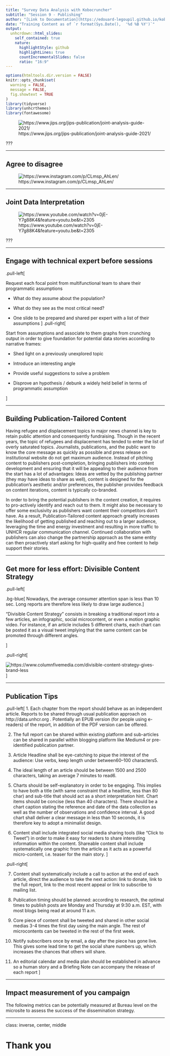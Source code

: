 ```yaml
---
title: "Survey Data Analysis with Kobocruncher"
subtitle: "Session 9 - Publishing"
author: "[Link to Documentation](https://edouard-legoupil.github.io/kobocruncher/) -- [Link to Previous Session](08-Weighting.html)   "
date: "Training Content as of `r format(Sys.Date(),  '%d %B %Y')`"
output:
  unhcrdown::html_slides:
    self_contained: true
    nature:
      highlightStyle: github
      highlightLines: true
      countIncrementalSlides: false
      ratio: "16:9"
---
```


```r
options(htmltools.dir.version = FALSE)
knitr::opts_chunk$set(
  warning = FALSE,
  message = FALSE,
  fig.showtext = TRUE
)
library(tidyverse)
library(unhcrthemes)
library(fontawesome)
```



![https://www.jips.org/jips-publication/joint-analysis-guide-2021/](../../inst/jips.png)

???




---

## Agree to disagree



![https://www.instagram.com/p/CLmsp_AhLen/](../../inst/garcia.png)

---

## Joint Data Interpretation


![https://www.youtube.com/watch?v=0jE-Y7g88K4&feature=youtu.be&t=2305](../../inst/joint.png)

???



---

## Engage with technical expert before sessions


.pull-left[

Request each focal point from multifunctional team to share their programmatic assumptions

 * What do they assume about the population?

 * What do they see as the most critical need?

 * One slide to be prepared and shared per expert with a list of their assumptions
]
.pull-right[

Start from assumptions and associate to them graphs from crunching output in order to give foundation for potential data stories according to narrative frames:

 * Shed light on a previously unexplored topic

 * Introduce an interesting angle

 * Provide useful suggestions to solve a problem

 * Disprove an hypothesis / debunk a widely held belief in terms of programmatic assumption

]

--- 

## Building Publication-Tailored Content 

Having refugee and displacement topics in major news channel is key to retain public attention and consequently fundraising. Though in the recent years, the topic of refugees and displacement has tended to enter the list of overly saturated topics. Journalists, publications, and the public want to know the core message as quickly as possible and press release on institutional website do not get maximum audience. Instead of pitching content to publishers post-completion, bringing publishers into content development and ensuring that it will be appealing to their audience from the start has a lot of advantages: Ideas are vetted by the publishing partner (they may have ideas to share as well), content is designed for the publication’s aesthetic and/or preferences, the publisher provides feedback on content iterations, content is typically co-branded.

In order to bring the potential publishers in the content creation, it requires to pro-actively identify and reach out to them. It might also be necessary to offer some exclusivity as publishers want content their competitors don’t have. As a result, Publication-Tailored content approach greatly increases the likelihood of getting published and reaching out to a larger audience, leveraging the time and energy investment and resulting in more traffic to UNHCR regular communication channel. Continued collaboration with publishers can also change the partnership approach as the same entity can then proactively start asking for high-quality and free content to help support their stories.

---

## Get more for less effort: Divisible Content Strategy

.pull-left[
 
 .bg-blue[
Nowadays, the average consumer attention span is less than 10 sec. Long reports are therefore less likely to draw large audience.
] 

“Divisible Content Strategy” consists in breaking  a traditional report into a few articles, an infographic, social microcontent, or even a motion graphic video. For instance, if an article includes 5 different charts, each chart can be posted it as a visual tweet implying that the same content can be promoted through different angles.

]

.pull-right[


![https://www.columnfivemedia.com/divisible-content-strategy-gives-brand-less](../../inst/divisible.png)
]






---



## Publication Tips


.pull-left[
 1. Each chapter from the report should behave as an independent article. Reports to be shared through usual publication approach on http://data.unhcr.org . Potentially an EPUB version (for people using e-readers) of the report, in addition of the PDF version can be offered.

 2. The full report can be shared within existing platform and sub-articles can be shared in parallel within blogging platform like Medium4 or pre-identified publication partner.

 3. Article Headline shall be eye-catching to pique the interest of the audience: Use verbs, keep length under between60–100 characters5.

 4. The ideal length of an article should be between 1500 and 2500 characters, taking an average 7 minutes to read6.

 5. Charts should be self-explanatory in order to be engaging. This implies to have both a title (with same constraint that a headline, less than 80 char) and sub-title that should act as a short interpretation hint. Chart items should be concise (less than 40 characters). There should be a chart caption stating the reference and date of the data collection as well as the number of observations and confidence interval. A good chart shall deliver a clear message in less than 10 seconds, it is therefore key to adopt a minimalist design.

 6. Content shall include integrated social media sharing tools (like “Click to Tweet”) in order to make it easy for readers to share interesting information within the content. Shareable content shall include systematically one graphic from the article as it acts as a powerful micro-content, i.e. teaser for the main story.
]

.pull-right[


 7. Content shall systematically include a call to action at the end of each article, direct the audience to take the next action: link to donate, link to the full report, link to the most recent appeal or link to subscribe to mailing list.

 8. Publication timing should be planned: according to research, the optimal times to publish posts are Monday and Thursday at 9:30 a.m. EST, with most blogs being read at around 11 a.m.

 8. Core piece of content shall be tweeted and shared in other social medias 3-4 times the first day using the main angle. The rest of microcontents can be tweeted in the rest of the first week.

 9.  Notify subscribers once by email, a day after the piece has gone live. This gives some lead time to get the social share numbers up, which increases the chances that others will share.

 10. An editorial calendar and media plan should be established in advance so a human story and a Briefing Note can accompany the release of each report
]





---

## Impact measurement of you campaign

The following metrics can be potentially measured at Bureau level on the microsite to assess the success of the dissemination strategy.

---
class: inverse, center, middle

# Thank you
